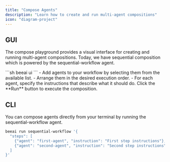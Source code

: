```yaml
---
title: "Compose Agents"
description: "Learn how to create and run multi-agent compositions"
icon: "diagram-project"
---
```


## GUI
The compose playground provides a visual interface for creating and running multi-agent compositions. Today, we have sequential composition which is powered by the sequential-workflow agent.

<Steps>
    <Step title="Launch the web interface">
        ```sh
        beeai ui
        ```
    </Step>
    <Step title="Navigate to the compose playground">
    </Step>
    <Step title="Compose agents">
        - Add agents to your workflow by selecting them from the available list.
        - Arrange them in the desired execution order.
        - For each agent, specify the instructions that describe what it should do.
    </Step>
    <Step title="Run your workflow">
        Click the **Run** button to execute the composition.
    </Step>
</Steps>

## CLI

You can compose agents directly from your terminal by running the sequential-workflow agent.

```sh
beeai run sequential-workflow '{
  "steps": [
    {"agent": "first-agent", "instruction": "First step instructions"},
    {"agent": "second-agent", "instruction": "Second step instructions"}
  ]
}'
```